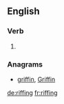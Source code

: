 ==English==

===Verb===
{{head|en|present participle}}

# {{present participle of|riff|lang=en}}

===Anagrams===
* [[griffin#English|griffin]], [[Griffin#English|Griffin]]

[[de:riffing]]
[[fr:riffing]]